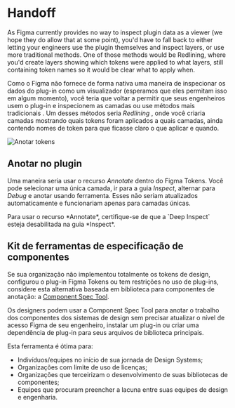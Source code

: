 # Handoff

As Figma currently provides no way to inspect plugin data as a viewer (we hope they do allow that at some point), you'd have to fall back to either letting your engineers use the plugin themselves and inspect layers, or use more traditional methods. One of those methods would be Redlining, where you'd create layers showing which tokens were applied to what layers, still containing token names so it would be clear what to apply when.

Como o Figma não fornece de forma nativa uma maneira de inspecionar os dados do plug-in como um visualizador (esperamos que eles permitam isso em algum momento), você teria que voltar a permitir que seus engenheiros usem o plug-in e inspecionem as camadas ou use métodos mais tradicionais . Um desses métodos seria *Redlining* , onde você criaria camadas mostrando quais tokens foram aplicados a quais camadas, ainda contendo nomes de token para que ficasse claro o que aplicar e quando.

<img src="/annotate-1.gif" alt="Anotar tokens" />

## Anotar no plugin
Uma maneira seria usar o recurso *Annotate* dentro do Figma Tokens. Você pode selecionar uma única camada, ir para a guia *Inspect*, alternar para *Debug* e anotar usando ferramenta. Esses não seriam atualizados automaticamente e funcionariam apenas para camadas únicas.


<Callout emoji="💡">
  Para usar o recurso *Annotate*, certifique-se de que a `Deep Inspect` esteja desabilitada na guia *Inspect*.
</Callout>

## Kit de ferramentas de especificação de componentes
Se sua organização não implementou totalmente os tokens de design, configurou o plug-in Figma Tokens ou tem restrições no uso de plug-ins, considere esta alternativa baseada em biblioteca para componentes de anotação: a [Component Spec Tool](https://bit.ly/3HYxszW). 

Os designers podem usar a Component Spec Tool para anotar o trabalho dos componentes dos sistemas de design sem precisar atualizar o nível de acesso Figma de seu engenheiro, instalar um plug-in ou criar uma dependência de plug-in para seus arquivos de biblioteca principais.

Esta ferramenta é ótima para:
- Indivíduos/equipes no início de sua jornada de Design Systems;
- Organizações com limite de uso de licenças;
- Organizações que terceirizam o desenvolvimento de suas bibliotecas de componentes;
- Equipes que procuram preencher a lacuna entre suas equipes de design e engenharia.